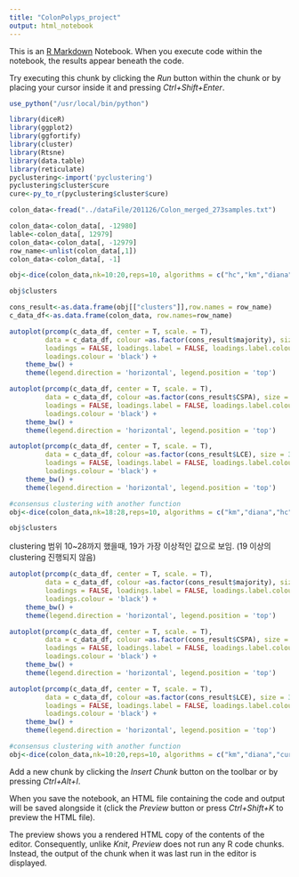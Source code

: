 ```yaml
---
title: "ColonPolyps_project"
output: html_notebook
---
```


This is an [R Markdown](http://rmarkdown.rstudio.com) Notebook. When you execute code within the notebook, the results appear beneath the code. 

Try executing this chunk by clicking the *Run* button within the chunk or by placing your cursor inside it and pressing *Ctrl+Shift+Enter*. 


```r
use_python("/usr/local/bin/python")
```

```r
library(diceR)
library(ggplot2)
library(ggfortify)
library(cluster)
library(Rtsne)
library(data.table)
library(reticulate)
pyclustering<-import('pyclustering')
pyclustering$cluster$cure
cure<-py_to_r(pyclustering$cluster$cure)

colon_data<-fread("../dataFile/201126/Colon_merged_273samples.txt")
```

```r
colon_data<-colon_data[, -12980]
lable<-colon_data[, 12979]
colon_data<-colon_data[, -12979]
row_name<-unlist(colon_data[,1])
colon_data<-colon_data[, -1]

```


```r
obj<-dice(colon_data,nk=10:20,reps=10, algorithms = c("hc","km","diana"), cons.funs = c("majority","CSPA","LCE"), progress = TRUE , evaluate = F ,prep.data = "full")
```
```r
obj$clusters
```

```r
cons_result<-as.data.frame(obj[["clusters"]],row.names = row_name)
c_data_df<-as.data.frame(colon_data, row.names=row_name)
```

```r
autoplot(prcomp(c_data_df, center = T, scale. = T), 
         data = c_data_df, colour =as.factor(cons_result$majority), size = 3, label = F,
         loadings = FALSE, loadings.label = FALSE, loadings.label.colour = "black",
         loadings.colour = 'black') +
    theme_bw() + 
    theme(legend.direction = 'horizontal', legend.position = 'top')
```

```r
autoplot(prcomp(c_data_df, center = T, scale. = T), 
         data = c_data_df, colour =as.factor(cons_result$CSPA), size = 3, label = F,
         loadings = FALSE, loadings.label = FALSE, loadings.label.colour = "black",
         loadings.colour = 'black') +
    theme_bw() + 
    theme(legend.direction = 'horizontal', legend.position = 'top')
```

```r
autoplot(prcomp(c_data_df, center = T, scale. = T), 
         data = c_data_df, colour =as.factor(cons_result$LCE), size = 3, label = F,
         loadings = FALSE, loadings.label = FALSE, loadings.label.colour = "black",
         loadings.colour = 'black') +
    theme_bw() + 
    theme(legend.direction = 'horizontal', legend.position = 'top')

```

```r
#consensus clustering with another function
obj<-dice(colon_data,nk=18:28,reps=10, algorithms = c("km","diana","hc"), cons.funs = c("majority","CSPA","LCE"), progress = TRUE , evaluate = F , prep.data = "full")
```

```r
obj$clusters
```
clustering 범위 10~28까지 했을때, 19가 가장 이상적인 값으로 보임. (19 이상의 clustering 진행되지 않음)

```r
autoplot(prcomp(c_data_df, center = T, scale. = T), 
         data = c_data_df, colour =as.factor(cons_result$majority), size = 3, label = F,
         loadings = FALSE, loadings.label = FALSE, loadings.label.colour = "black",
         loadings.colour = 'black') +
    theme_bw() + 
    theme(legend.direction = 'horizontal', legend.position = 'top')
```

```r
autoplot(prcomp(c_data_df, center = T, scale. = T), 
         data = c_data_df, colour =as.factor(cons_result$CSPA), size = 3, label = F,
         loadings = FALSE, loadings.label = FALSE, loadings.label.colour = "black",
         loadings.colour = 'black') +
    theme_bw() + 
    theme(legend.direction = 'horizontal', legend.position = 'top')
```

```r
autoplot(prcomp(c_data_df, center = T, scale. = T), 
         data = c_data_df, colour =as.factor(cons_result$LCE), size = 3, label = F,
         loadings = FALSE, loadings.label = FALSE, loadings.label.colour = "black",
         loadings.colour = 'black') +
    theme_bw() + 
    theme(legend.direction = 'horizontal', legend.position = 'top')

```


```r
#consensus clustering with another function
obj<-dice(colon_data,nk=10:20,reps=10, algorithms = c("km","diana","cure"), cons.funs = c("majority","CSPA","LCE"), progress = TRUE , evaluate = F ,prep.data = "full")
```















Add a new chunk by clicking the *Insert Chunk* button on the toolbar or by pressing *Ctrl+Alt+I*.

When you save the notebook, an HTML file containing the code and output will be saved alongside it (click the *Preview* button or press *Ctrl+Shift+K* to preview the HTML file).

The preview shows you a rendered HTML copy of the contents of the editor. Consequently, unlike *Knit*, *Preview* does not run any R code chunks. Instead, the output of the chunk when it was last run in the editor is displayed.
